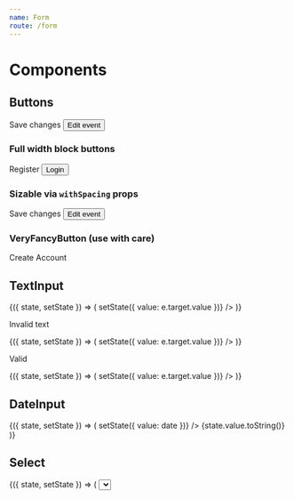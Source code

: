 ```yaml
---
name: Form
route: /form
---
```



# Components

## Buttons


<Playground>
  <FancyButton mr={2}>Save changes</FancyButton>
  <Button>Edit event</Button>
</Playground>

### Full width block buttons

<Playground>
  <FancyButton mv={3} pa={3} block>
    Register
  </FancyButton>
  <Button mv={3} block>
    Login
  </Button>
</Playground>

### Sizable via `withSpacing` props

<Playground>
  <FancyButton pa={4} mr={2}>
    Save changes
  </FancyButton>
  <Button pv={2} ph={5}>
    Edit event
  </Button>
</Playground>

### VeryFancyButton (use with care)

<Playground>
  <VeryFancyButton mv={3} pa={3} block>
    Create Account
  </VeryFancyButton>
</Playground>

## TextInput


<Playground>
  <State initial={{ value: "" }}>
    {({ state, setState }) => (
      <TextInput
        id="test"
        label="Band Name"
        value={state.value}
        onChange={e => setState({ value: e.target.value })}
      />
    )}
  </State>
</Playground>

Invalid text

<Playground>
  <State initial={{ value: "" }}>
    {({ state, setState }) => (
      <TextInput
        id="test"
        label="Band Name"
        error="Please enter the name of the band"
        validate
        valid={false}
        value={state.value}
        onChange={e => setState({ value: e.target.value })}
      />
    )}
  </State>
</Playground>

Valid

<Playground>
  <State initial={{ value: "" }}>
    {({ state, setState }) => (
      <TextInput
        id="test"
        label="Band Name"
        validate
        valid={true}
        value={state.value}
        onChange={e => setState({ value: e.target.value })}
      />
    )}
  </State>
</Playground>

## DateInput


<Playground>
  <State initial={{ value: new Date() }}>
    {({ state, setState }) => (
      <React.Fragment>
        <DateInput
          id="test"
          label="Date (DD MM YYYY)"
          value={state.value}
          onChange={date => setState({ value: date })}
        />
        {state.value.toString()}
      </React.Fragment>
    )}
  </State>
</Playground>

## Select


<Playground>
  <State initial={{ value: { value: "one", label: "One" } }}>
    {({ state, setState }) => (
      <React.Fragment>
        <Select
          id="test"
          label="Numbers"
          value={state.value}
          onChange={date => setState({ value: date })}
          options={[
            { value: "one", label: "One" },
            { value: "two", label: "Two" },
            { value: "three", label: "Three" },
          ]}
        />
        {state.value.label.toString()}
      </React.Fragment>
    )}
  </State>
</Playground>
